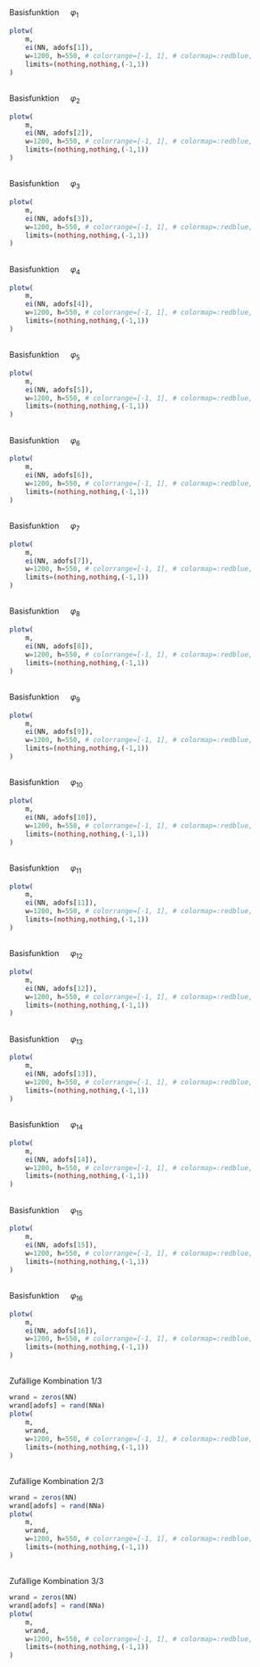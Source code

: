 ## 
Basisfunktion $\quad \varphi_{1}$
```julia
plotw(
    m, 
    ei(NN, adofs[1]), 
    w=1200, h=550, # colorrange=[-1, 1], # colormap=:redblue,
    limits=(nothing,nothing,(-1,1))
)
```

## 
Basisfunktion $\quad \varphi_{2}$
```julia
plotw(
    m, 
    ei(NN, adofs[2]), 
    w=1200, h=550, # colorrange=[-1, 1], # colormap=:redblue,
    limits=(nothing,nothing,(-1,1))
)
```

## 
Basisfunktion $\quad \varphi_{3}$
```julia
plotw(
    m, 
    ei(NN, adofs[3]), 
    w=1200, h=550, # colorrange=[-1, 1], # colormap=:redblue,
    limits=(nothing,nothing,(-1,1))
)
```

## 
Basisfunktion $\quad \varphi_{4}$
```julia
plotw(
    m, 
    ei(NN, adofs[4]), 
    w=1200, h=550, # colorrange=[-1, 1], # colormap=:redblue,
    limits=(nothing,nothing,(-1,1))
)
```

## 
Basisfunktion $\quad \varphi_{5}$
```julia
plotw(
    m, 
    ei(NN, adofs[5]), 
    w=1200, h=550, # colorrange=[-1, 1], # colormap=:redblue,
    limits=(nothing,nothing,(-1,1))
)
```

## 
Basisfunktion $\quad \varphi_{6}$
```julia
plotw(
    m, 
    ei(NN, adofs[6]), 
    w=1200, h=550, # colorrange=[-1, 1], # colormap=:redblue,
    limits=(nothing,nothing,(-1,1))
)
```

## 
Basisfunktion $\quad \varphi_{7}$
```julia
plotw(
    m, 
    ei(NN, adofs[7]), 
    w=1200, h=550, # colorrange=[-1, 1], # colormap=:redblue,
    limits=(nothing,nothing,(-1,1))
)
```

## 
Basisfunktion $\quad \varphi_{8}$
```julia
plotw(
    m, 
    ei(NN, adofs[8]), 
    w=1200, h=550, # colorrange=[-1, 1], # colormap=:redblue,
    limits=(nothing,nothing,(-1,1))
)
```

## 
Basisfunktion $\quad \varphi_{9}$
```julia
plotw(
    m, 
    ei(NN, adofs[9]), 
    w=1200, h=550, # colorrange=[-1, 1], # colormap=:redblue,
    limits=(nothing,nothing,(-1,1))
)
```

## 
Basisfunktion $\quad \varphi_{10}$
```julia
plotw(
    m, 
    ei(NN, adofs[10]), 
    w=1200, h=550, # colorrange=[-1, 1], # colormap=:redblue,
    limits=(nothing,nothing,(-1,1))
)
```

## 
Basisfunktion $\quad \varphi_{11}$
```julia
plotw(
    m, 
    ei(NN, adofs[11]), 
    w=1200, h=550, # colorrange=[-1, 1], # colormap=:redblue,
    limits=(nothing,nothing,(-1,1))
)
```

## 
Basisfunktion $\quad \varphi_{12}$
```julia
plotw(
    m, 
    ei(NN, adofs[12]), 
    w=1200, h=550, # colorrange=[-1, 1], # colormap=:redblue,
    limits=(nothing,nothing,(-1,1))
)
```

## 
Basisfunktion $\quad \varphi_{13}$
```julia
plotw(
    m, 
    ei(NN, adofs[13]), 
    w=1200, h=550, # colorrange=[-1, 1], # colormap=:redblue,
    limits=(nothing,nothing,(-1,1))
)
```

## 
Basisfunktion $\quad \varphi_{14}$
```julia
plotw(
    m, 
    ei(NN, adofs[14]), 
    w=1200, h=550, # colorrange=[-1, 1], # colormap=:redblue,
    limits=(nothing,nothing,(-1,1))
)
```

## 
Basisfunktion $\quad \varphi_{15}$
```julia
plotw(
    m, 
    ei(NN, adofs[15]), 
    w=1200, h=550, # colorrange=[-1, 1], # colormap=:redblue,
    limits=(nothing,nothing,(-1,1))
)
```

## 
Basisfunktion $\quad \varphi_{16}$
```julia
plotw(
    m, 
    ei(NN, adofs[16]), 
    w=1200, h=550, # colorrange=[-1, 1], # colormap=:redblue,
    limits=(nothing,nothing,(-1,1))
)
```

## 
Zufällige Kombination 1/3
```julia
wrand = zeros(NN)
wrand[adofs] = rand(NNa)
plotw(
    m, 
    wrand, 
    w=1200, h=550, # colorrange=[-1, 1], # colormap=:redblue,
    limits=(nothing,nothing,(-1,1))
)
```

## 
Zufällige Kombination 2/3
```julia
wrand = zeros(NN)
wrand[adofs] = rand(NNa)
plotw(
    m, 
    wrand, 
    w=1200, h=550, # colorrange=[-1, 1], # colormap=:redblue,
    limits=(nothing,nothing,(-1,1))
)
```

## 
Zufällige Kombination 3/3
```julia
wrand = zeros(NN)
wrand[adofs] = rand(NNa)
plotw(
    m, 
    wrand, 
    w=1200, h=550, # colorrange=[-1, 1], # colormap=:redblue,
    limits=(nothing,nothing,(-1,1))
)
```

